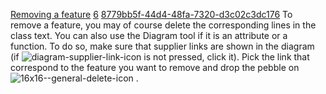 [[Property:title|Removing a feature]]
[[Property:weight|6]]
[[Property:uuid|8779bb5f-44d4-48fa-7320-d3c02c3dc176]]
To remove a feature, you may of course delete the corresponding lines in the class text. You can also use the Diagram tool if it is an attribute or a function. To do so, make sure that supplier links are shown in the diagram (if  [[Image:diagram-supplier-link-icon]]  is not pressed, click it). Pick the link that correspond to the feature you want to remove and drop the pebble on  [[Image:16x16--general-delete-icon]] . 
{{seealso| '''See Also''' <br/>
[[Adding a feature: Introduction|Adding a feature]]  }}




